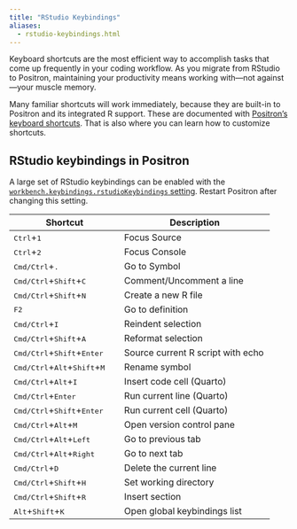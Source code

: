 ```yaml
---
title: "RStudio Keybindings"
aliases:
  - rstudio-keybindings.html
---
```


<!-- vale Posit.Contractions = NO -->

Keyboard shortcuts are the most efficient way to accomplish tasks that come up frequently in your coding workflow.
As you migrate from RStudio to Positron, maintaining your productivity means working with—not against—your muscle memory.

Many familiar shortcuts will work immediately, because they are built-in to Positron and its integrated R support.
These are documented with [Positron's keyboard shortcuts](keyboard-shortcuts.qmd).
That is also where you can learn how to customize shortcuts.

## RStudio keybindings in Positron

A large set of RStudio keybindings can be enabled with the [`workbench.keybindings.rstudioKeybindings` setting](positron://settings/workbench.keybindings.rstudioKeybindings).
Restart Positron after changing this setting.

| Shortcut | Description |
| -------- | ----------- |
| <kbd>Ctrl</kbd>+<kbd>1</kbd>  |  Focus Source |
| <kbd>Ctrl</kbd>+<kbd>2</kbd>  |  Focus Console |
| <kbd>Cmd/Ctrl</kbd>+<kbd>.</kbd>  |  Go to Symbol |
| <kbd>Cmd/Ctrl</kbd>+<kbd>Shift</kbd>+<kbd>C</kbd> |  Comment/Uncomment a line |
| <kbd>Cmd/Ctrl</kbd>+<kbd>Shift</kbd>+<kbd>N</kbd> |  Create a new R file |
| <kbd>F2</kbd>  |  Go to definition |
| <kbd>Cmd/Ctrl</kbd>+<kbd>I</kbd> |  Reindent selection |
| <kbd>Cmd/Ctrl</kbd>+<kbd>Shift</kbd>+<kbd>A</kbd> |  Reformat selection |
| <kbd>Cmd/Ctrl</kbd>+<kbd>Shift</kbd>+<kbd>Enter</kbd> | Source current R script with echo |
| <kbd>Cmd/Ctrl</kbd>+<kbd>Alt</kbd>+<kbd>Shift</kbd>+<kbd>M</kbd> |  Rename symbol  |
| <kbd>Cmd/Ctrl</kbd>+<kbd>Alt</kbd>+<kbd>I</kbd> | Insert code cell (Quarto) |
| <kbd>Cmd/Ctrl</kbd>+<kbd>Enter</kbd> | Run current line (Quarto) |
| <kbd>Cmd/Ctrl</kbd>+<kbd>Shift</kbd>+<kbd>Enter</kbd> | Run current cell (Quarto) |
| <kbd>Cmd/Ctrl</kbd>+<kbd>Alt</kbd>+<kbd>M</kbd> |  Open version control pane |
| <kbd>Cmd/Ctrl</kbd>+<kbd>Alt</kbd>+<kbd>Left</kbd> |  Go to previous tab |
| <kbd>Cmd/Ctrl</kbd>+<kbd>Alt</kbd>+<kbd>Right</kbd> |  Go to next tab |
| <kbd>Cmd/Ctrl</kbd>+<kbd>D</kbd> |  Delete the current line |
| <kbd>Cmd/Ctrl</kbd>+<kbd>Shift</kbd>+<kbd>H</kbd> | Set working directory |
| <kbd>Cmd/Ctrl</kbd>+<kbd>Shift</kbd>+<kbd>R</kbd> |  Insert section |
| <kbd>Alt</kbd>+<kbd>Shift</kbd>+<kbd>K</kbd> | Open global keybindings list |
